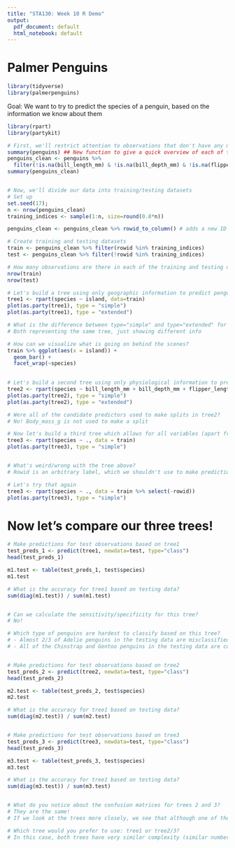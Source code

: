 ```yaml
---
title: "STA130: Week 10 R Demo"
output:
  pdf_document: default
  html_notebook: default
---
```




# Palmer Penguins

```r
library(tidyverse)
library(palmerpenguins)
```

Goal: We want to try to predict the species of a penguin, based on the information we know about them

```r
library(rpart)
library(partykit)

# First, we'll restrict attention to observations that don't have any missing values
summary(penguins) ## New function to give a quick overview of each of the variables in a tibble
penguins_clean <- penguins %>% 
  filter(!is.na(bill_length_mm) & !is.na(bill_depth_mm) & !is.na(flipper_length_mm) & !is.na(body_mass_g))
summary(penguins_clean)


# Now, we'll divide our data into training/testing datasets
# Set up
set.seed(17); 
n <- nrow(penguins_clean)
training_indices <- sample(1:n, size=round(0.8*n))

penguins_clean <- penguins_clean %>% rowid_to_column() # adds a new ID column

# Create training and testing datasets
train <- penguins_clean %>% filter(rowid %in% training_indices)
test <- penguins_clean %>% filter(!rowid %in% training_indices)

# How many observations are there in each of the training and testing datasets?
nrow(train)
nrow(test)

```



```r
# Let's build a tree using only geographic information to predict penguin species
tree1 <- rpart(species ~ island, data=train)
plot(as.party(tree1), type = "simple")
plot(as.party(tree1), type = "extended")

# What is the difference between type="simple" and type="extended" for visualizing a classification tree?
# Both representing the same tree, just showing different info

# How can we visualize what is going on behind the scenes?
train %>% ggplot(aes(x = island)) +
  geom_bar() +
  facet_wrap(~species)
  

# Let's build a second tree using only physiological information to predict penguins species
tree2 <- rpart(species ~ bill_length_mm + bill_depth_mm + flipper_length_mm + body_mass_g, data = train)
plot(as.party(tree2), type = "simple")
plot(as.party(tree2), type = "extended")

# Were all of the candidate predictors used to make splits in tree2?
# No! Body_mass_g is not used to make a split

# Now let's build a third tree which allows for all variables (apart from species) to be used to predict penguin species
tree3 <- rpart(species ~ ., data = train)
plot(as.party(tree3), type = "simple")


# What's weird/wrong with the tree above?
# Rowid is an arbitrary label, which we shouldn't use to make predictions!

# Let's try that again
tree3 <- rpart(species ~ ., data = train %>% select(-rowid))
plot(as.party(tree3), type = "simple")
```



# Now let's compare our three trees!
```r
# Make predictions for test observations based on tree1
test_preds_1 <- predict(tree1, newdata=test, type="class")
head(test_preds_1)

m1.test <- table(test_preds_1, test$species)
m1.test

# What is the accuracy for tree1 based on testing data?
sum(diag(m1.test)) / sum(m1.test)


# Can we calculate the sensitivity/specificity for this tree?
# No!

# Which type of penguins are hardest to classify based on this tree?
# - Almost 2/3 of Adelie penguins in the testing data are misclassified
# - All of the Chinstrap and Gentoo penguins in the testing data are correctly classified!


# Make predictions for test observations based on tree2
test_preds_2 <- predict(tree2, newdata=test, type="class")
head(test_preds_2)

m2.test <- table(test_preds_2, test$species)
m2.test

# What is the accuracy for tree1 based on testing data?
sum(diag(m2.test)) / sum(m2.test)


# Make predictions for test observations based on tree3
test_preds_3 <- predict(tree3, newdata=test, type="class")
head(test_preds_3)

m3.test <- table(test_preds_3, test$species)
m3.test

# What is the accuracy for tree1 based on testing data?
sum(diag(m3.test)) / sum(m3.test)


# What do you notice about the confusion matrices for trees 2 and 3?
# They are the same!
# If we look at the trees more closely, we see that although one of the splits involves a different variable (island vs bill depth), the split is actually the same (compare the n and err values). 

# Which tree would you prefer to use: tree1 or tree2/3?
# In this case, both trees have very similar complexity (similar number of splits/terminal nodes), but since the accuracy of tree 2/3 on the testing data is so much better, we would prefer to use tree2 (or 3).  
```

